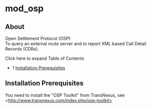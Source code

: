 
# mod_osp 

 

## About

Open Settlement Protocol (OSP)  
To query an external route server and to report XML based Call Detail Records (CDRs).

Click here to expand Table of Contents

* 1 [Installation Prerequisites](#installation-prerequisites)

## Installation Prerequisites

You need to install the "OSP Toolkit" from TransNexus, see \<http://www.transnexus.com/index.php/osp-toolkit>


